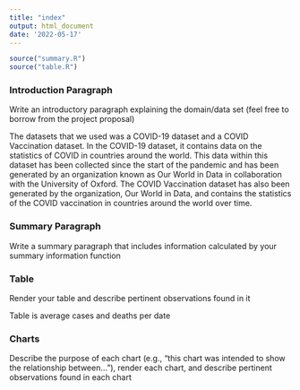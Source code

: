 ```yaml
---
title: "index"
output: html_document
date: '2022-05-17'
---
```


```r
source("summary.R")
source("table.R")

```


### Introduction Paragraph
Write an introductory paragraph explaining the domain/data set (feel free to borrow from the project proposal)

The datasets that we used was a COVID-19 dataset and a COVID Vaccination dataset. In the COVID-19 dataset, it contains data on the statistics of COVID in countries around the world. This data within this dataset has been collected since the start of the pandemic and has been generated by an organization known as Our World in Data in collaboration with the University of Oxford. The COVID Vaccination dataset has also been generated by the organization, Our World in Data, and contains the statistics of the COVID vaccination in countries around the world over time. 


### Summary Paragraph
Write a summary paragraph that includes information calculated by your summary information function





### Table
Render your table and describe pertinent observations found in it

Table is average cases and deaths per date

### Charts
Describe the purpose of each chart (e.g., "this chart was intended to show the relationship between..."), render each chart, and describe pertinent observations found in each chart





